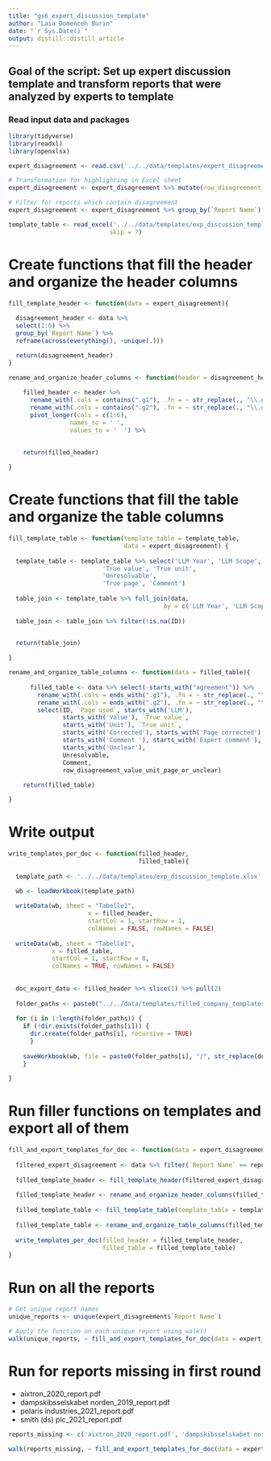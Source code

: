 ```yaml
---
title: "gs6_expert_discussion_template"
author: "Laia Domenceh Burin"
date: "`r Sys.Date()`"
output: distill::distill_article
---
```


## Goal of the script: Set up expert discussion template and transform reports that were analyzed by experts to template

### Read input data and packages

```r
library(tidyverse)
library(readxl)
library(openxlsx)

expert_disagreement <- read.csv('../../data/templates/expert_disagreement.csv', check.names = FALSE)

# Transformation for highlighting in Excel sheet
expert_disagreement <- expert_disagreement %>% mutate(row_disagreement_value_unit_page_or_unclear = if_else(row_disagreement_value_unit_page_or_unclear ==  TRUE, 'yes', 'no'))

# Filter for reports which contain disagreement
expert_disagreement <- expert_disagreement %>% group_by(`Report Name`) %>% filter(any(row_disagreement_value_unit_page_or_unclear == 'yes')) %>% ungroup()

template_table <- read_excel('../../data/templates/exp_discussion_template.xlsx',
                            skip = 7)
```

# Create functions that fill the header and organize the header columns

```r

fill_template_header <- function(data = expert_disagreement){
  
  disagreement_header <- data %>%
  select(1:6) %>%
  group_by(`Report Name`) %>%
  reframe(across(everything(), ~unique(.)))

  return(disagreement_header)
}

rename_and_organize_header_columns <- function(header = disagreement_header){
  
    filled_header <- header %>%
      rename_with(.cols = contains(".g1"), .fn = ~ str_replace(., "\\.g1$", " G1")) %>%
      rename_with(.cols = contains(".g2"), .fn = ~ str_replace(., "\\.g2$", " G2")) %>%
      pivot_longer(cols = c(1:6),
                 names_to = ' ',
                 values_to = '  ') %>%
      
    
    return(filled_header)

}
```

# Create functions that fill the table and organize the table columns

```r
fill_template_table <- function(template_table = template_table,
                                data = expert_disagreement) {
  
  template_table <- template_table %>% select('LLM Year', 'LLM Scope',
                          'True value', 'True unit',
                          'Unresolvable',
                          'True page', 'Comment')
  
  table_join <- template_table %>% full_join(data,
                                           by = c('LLM Year', 'LLM Scope'))
  
  table_join <- table_join %>% filter(!is.na(ID))
  

  return(table_join)

}

rename_and_organize_table_columns <- function(data = filled_table){
    
      filled_table <- data %>% select(-starts_with("agreement")) %>% 
        rename_with(.cols = ends_with(".g1"), .fn = ~ str_replace(., "\\.g1$", " G1")) %>%
        rename_with(.cols = ends_with(".g2"), .fn = ~ str_replace(., "\\.g2$", " G2")) %>%
        select(ID, `Page used`, starts_with('LLM'), 
               starts_with('Value'), `True value`,
               starts_with('Unit'), `True unit`,
               starts_with('Corrected'), starts_with('Page corrected'), `True page`,
               starts_with('Comment '), starts_with('Expert comment'),
               starts_with('Unclear'),
               Unresolvable, 
               Comment,
               row_disagreement_value_unit_page_or_unclear)
    
    return(filled_table)

}

```

# Write output

```r

write_templates_per_doc <- function(filled_header,
                                    filled_table){
  
  template_path <- '../../data/templates/exp_discussion_template.xlsx'

  wb <- loadWorkbook(template_path)
  
  writeData(wb, sheet = "Tabelle1", 
                      x = filled_header, 
                      startCol = 1, startRow = 1, 
                      colNames = FALSE, rowNames = FALSE)
            
  writeData(wb, sheet = "Tabelle1",
            x = filled_table,
            startCol = 1, startRow = 8,
            colNames = TRUE, rowNames = FALSE)
        
  
  doc_export_data <- filled_header %>% slice(1) %>% pull(2)
      
  folder_paths <- paste0("../../data/templates/filled_company_templates/expert_discussion/")
  
  for (i in 1:length(folder_paths)) {
    if (!dir.exists(folder_paths[i])) {
      dir.create(folder_paths[i], recursive = TRUE)
      }
    
    saveWorkbook(wb, file = paste0(folder_paths[i], "/", str_replace(doc_export_data, "\\.pdf$", ""),".xlsx"), overwrite = TRUE)
    }
  
}

```

# Run filler functions on templates and export all of them

```r
fill_and_export_templates_for_doc <- function(data = expert_disagreement, report){
  
  filtered_expert_disagreement <- data %>% filter(`Report Name` == report)
  
  filled_template_header <- fill_template_header(filtered_expert_disagreement)
  
  filled_template_header <- rename_and_organize_header_columns(filled_template_header)
  
  filled_template_table <- fill_template_table(template_table = template_table, data = filtered_expert_disagreement)
  
  filled_template_table <- rename_and_organize_table_columns(filled_template_table)
  
  write_templates_per_doc(filled_header = filled_template_header,
                          filled_table = filled_template_table)
}
```

# Run on all the reports

```r
# Get unique report names
unique_reports <- unique(expert_disagreement$`Report Name`)

# Apply the function on each unique report using walk()
walk(unique_reports, ~ fill_and_export_templates_for_doc(data = expert_disagreement, report = .x))
```

# Run for reports missing in first round
- aixtron_2020_report.pdf
- dampskibsselskabet norden_2019_report.pdf	
- polaris industries_2021_report.pdf	
- smith (ds) plc_2021_report.pdf	

```r
reports_missing <- c('aixtron_2020_report.pdf', 'dampskibsselskabet norden_2019_report.pdf', 'polaris industries_2021_report.pdf', 'smith (ds) plc_2021_report.pdf')

walk(reports_missing, ~ fill_and_export_templates_for_doc(data = expert_disagreement, report = .x))
```

